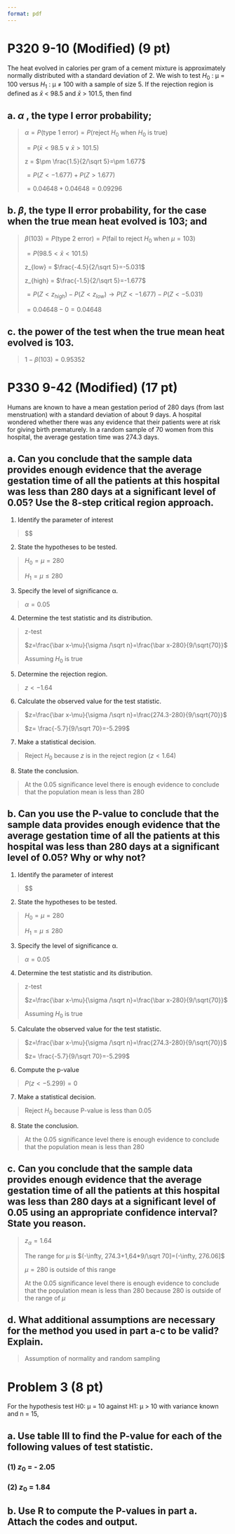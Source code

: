 ```yaml
---
format: pdf
---
```


# P320 9-10 (Modified) (9 pt)
The heat evolved in calories per gram of a cement mixture is approximately normally distributed with a standard deviation of 2. We wish to test $H_0$ : μ = 100 versus $H_1$ : μ ≠ 100 with a sample of size 5. If the rejection region is defined as $\bar x$ < 98.5 and $\bar x$ > 101.5, then find

## a. $\alpha$ , the type I error probability;

> $\alpha = P(\text{type 1 error}) = P(\text{reject }H_0 \text{ when }H_0\text{ is true})$
>
> $=P(\bar x <98.5\lor\bar x > 101.5)$
>
> z = $\pm \frac{1.5}{2/\sqrt 5}=\pm 1.677$
>
> $=P(Z<-1.677) + P(Z>1.677)$
>
> $= 0.04648+0.04648=0.09296$

## b. $\beta$, the type II error probability, for the case when the true mean heat evolved is 103; and

> $\beta(103) = P(\text{type 2 error}) = P(\text{fail to reject }H_0 \text{ when }\mu = 103)$
>
> $=P(98.5 <\bar x < 101.5)$
>
> z_{low} = $\frac{-4.5}{2/\sqrt 5}=-5.031$
>
> z_{high} = $\frac{-1.5}{2/\sqrt 5}=-1.677$
>
> $=P(Z<z_{high}) - P(Z<z_{low})\rightarrow P(Z<-1.677)-P(Z<-5.031)$
>
> $=0.04648-0=0.04648$

## c. the power of the test when the true mean heat evolved is 103.

> $1-\beta(103)=0.95352$

# P330 9-42 (Modified) (17 pt)
Humans are known to have a mean gestation period of 280 days (from last menstruation) with a standard deviation of about 9 days. A hospital wondered whether there was any evidence that their patients were at risk for giving birth prematurely. In a random sample of 70 women from this hospital, the average gestation time was 274.3 days.

## a. Can you conclude that the sample data provides enough evidence that the average gestation time of all the patients at this hospital was less than 280 days at a significant level of 0.05? Use the 8-step critical region approach.

1. Identify the parameter of interest

> $\mu $

2. State the hypotheses to be tested.

> $H_0 =\mu = 280$
>
> $H_1 =\mu \leq 280$

3. Specify the level of significance α.

> $\alpha = 0.05$

4. Determine the test statistic and its distribution.

> z-test
>
> $z=\frac{\bar x-\mu}{\sigma /\sqrt n}=\frac{\bar x-280}{9/\sqrt{70}}$
>
> Assuming $H_0$ is true

5. Determine the rejection region.

> $z<-1.64$

6. Calculate the observed value for the test statistic.

> $z=\frac{\bar x-\mu}{\sigma /\sqrt n}=\frac{274.3-280}{9/\sqrt{70}}$
>
> $z= \frac{-5.7}{9/\sqrt 70}=-5.299$

7. Make a statistical decision.

> Reject $H_0$ because $z$ is in the reject region ($z<1.64$)

8. State the conclusion.

> At the $0.05$ significance level there is enough evidence to conclude that the population mean is less than $280$


## b. Can you use the P-value to conclude that the sample data provides enough evidence that the average gestation time of all the patients at this hospital was less than 280 days at a significant level of 0.05? Why or why not?

1. Identify the parameter of interest

> $\mu $

2. State the hypotheses to be tested.

> $H_0 =\mu = 280$
>
> $H_1 =\mu \leq 280$

3. Specify the level of significance α.

> $\alpha = 0.05$

4. Determine the test statistic and its distribution.

> z-test
>
> $z=\frac{\bar x-\mu}{\sigma /\sqrt n}=\frac{\bar x-280}{9/\sqrt{70}}$
>
> Assuming $H_0$ is true

5. Calculate the observed value for the test statistic.

> $z=\frac{\bar x-\mu}{\sigma /\sqrt n}=\frac{274.3-280}{9/\sqrt{70}}$
>
> $z= \frac{-5.7}{9/\sqrt 70}=-5.299$

6. Compute the p-value

> $P(z<-5.299)=0$

7. Make a statistical decision.

> Reject $H_0$ because P-value is less than $0.05$

8. State the conclusion.

> At the $0.05$ significance level there is enough evidence to conclude that the population mean is less than $280$

## c. Can you conclude that the sample data provides enough evidence that the average gestation time of all the patients at this hospital was less than 280 days at a significant level of 0.05 using an appropriate confidence interval? State you reason.

> $z_\alpha =1.64$
>
> The range for $\mu$ is $(-\infty, 274.3+1,64*9/\sqrt 70]=(-\infty, 276.06]$
>
> $\mu = 280$ is outside of this range
>
> At the $0.05$ significance level there is enough evidence to conclude that the population mean is less than $280$ because 280 is outside of the range of $\mu$

## d. What additional assumptions are necessary for the method you used in part a-c to be valid? Explain.

> Assumption of normality and random sampling

# Problem 3 (8 pt)
For the hypothesis test H0: μ = 10 against H1: μ > 10 with variance known and n = 15,

## a. Use table III to find the P-value for each of the following values of test statistic.
### (1) $z_0$ = - 2.05

>

### (2) $z_0$ = 1.84

>

## b. Use R to compute the P-values in part a. Attach the codes and output.
```r

```
